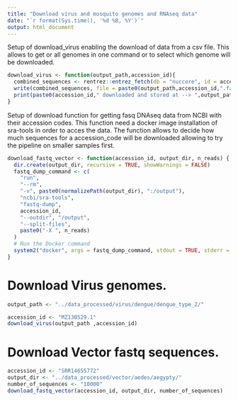 ```yaml
---
title: "Download virus and mosquito genomes and RNAseq data"
date: "`r format(Sys.time(), '%d %B, %Y')`"
output: html_document
---
```


Setup of download_virus enabling the download of data from a csv file. This allows to get or all genomes in one command or to select which genome will be downloaded.

```r
download_virus <- function(output_path,accession_id){
  combined_sequences <- rentrez::entrez_fetch(db = "nuccore", id = accession_id, rettype = "fasta", retmode = "text")
  write(combined_sequences, file = paste0(output_path,accession_id,".fasta"))
  print(paste0(accession_id," downloaded and stored at --> ",output_path))
}
```

Setup of download function for getting fasq DNAseq data from NCBI with their accession codes. This function need a docker image installation of sra-tools in order to acces the data. The function allows to decide how much sequences for a accession_code will be downloaded allowing to try the pipeline on smaller samples first.

```r
download_fastq_vector <- function(accession_id, output_dir, n_reads) {
  dir.create(output_dir, recursive = TRUE, showWarnings = FALSE)
  fastq_dump_command <- c(
    "run",
    "--rm",
    "-v", paste0(normalizePath(output_dir), ":/output"),
    "ncbi/sra-tools",
    "fastq-dump",
    accession_id,
    "--outdir", "/output",
    "--split-files",
    paste0("-X ", n_reads)
  )
  # Run the Docker command
  system2("docker", args = fastq_dump_command, stdout = TRUE, stderr = TRUE)
}
```

# Download Virus genomes.

```r
output_path <- "../data_processed/virus/dengue/dengue_type_2/"

accession_id <- "MZ130529.1"
download_virus(output_path ,accession_id)
```

# Download Vector fastq sequences.

```r
accession_id <- "SRR14655772"
output_dir <- "../data_processed/vector/aedes/aegypty/"
number_of_sequences <- "10000"
download_fastq_vector(accession_id, output_dir, number_of_sequences)
```
